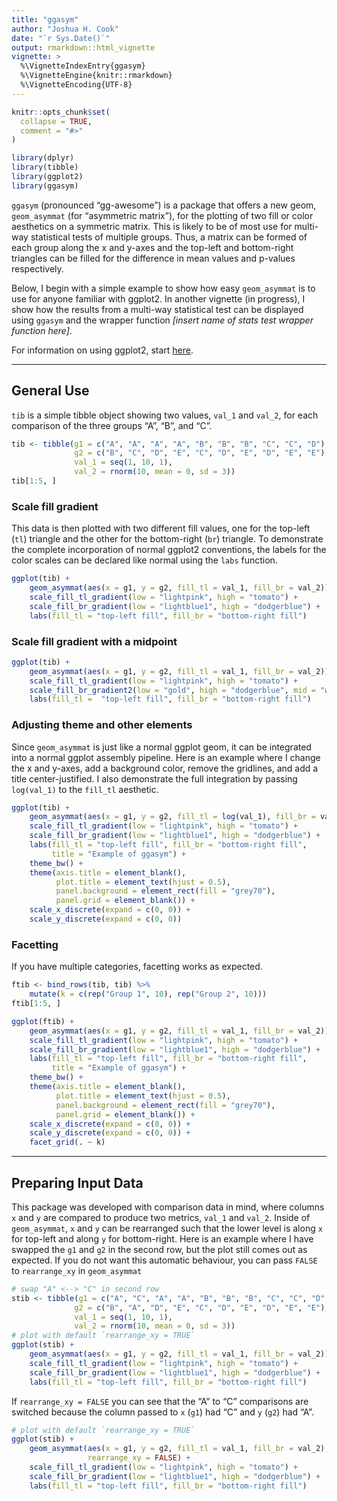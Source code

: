 ```yaml
---
title: "ggasym"
author: "Joshua H. Cook"
date: "`r Sys.Date()`"
output: rmarkdown::html_vignette
vignette: >
  %\VignetteIndexEntry{ggasym}
  %\VignetteEngine{knitr::rmarkdown}
  %\VignetteEncoding{UTF-8}
---
```


```r
knitr::opts_chunk$set(
  collapse = TRUE,
  comment = "#>"
)
```

```r
library(dplyr)
library(tibble)
library(ggplot2)
library(ggasym)
```

`ggasym` (pronounced "gg-awesome") is a package that offers a new geom, `geom_asymmat` (for "asymmetric matrix"), for the plotting of two fill or color aesthetics on a symmetric matrix. This is likely to be of most use for multi-way statistical tests of multiple groups. Thus, a matrix can be formed of each group along the x and y-axes and the top-left and bottom-right triangles can be filled for the difference in mean values and p-values respectively.

Below, I begin with a simple example to show how easy `geom_asymmat` is to use for anyone familiar with ggplot2. In another vignette (in progress), I show how the results from a multi-way statistical test can be displayed using `ggasym` and the wrapper function *[insert name of stats test wrapper function here]*.

For information on using ggplot2, start [here](https://ggplot2.tidyverse.org/index.html).

---

## General Use

`tib` is a simple tibble object showing two values, `val_1` and `val_2`, for each comparison of the three groups "A", "B", and "C".

```r
tib <- tibble(g1 = c("A", "A", "A", "A", "B", "B", "B", "C", "C", "D"),
              g2 = c("B", "C", "D", "E", "C", "D", "E", "D", "E", "E"),
              val_1 = seq(1, 10, 1),
              val_2 = rnorm(10, mean = 0, sd = 3))
tib[1:5, ]
```

### Scale fill gradient

This data is then plotted with two different fill values, one for the top-left (`tl`) triangle and the other for the bottom-right (`br`) triangle. To demonstrate the complete incorporation of normal ggplot2 conventions, the labels for the color scales can be declared like normal using the `labs` function.

```r
ggplot(tib) +
    geom_asymmat(aes(x = g1, y = g2, fill_tl = val_1, fill_br = val_2)) +
    scale_fill_tl_gradient(low = "lightpink", high = "tomato") +
    scale_fill_br_gradient(low = "lightblue1", high = "dodgerblue") +
    labs(fill_tl = "top-left fill", fill_br = "bottom-right fill")
```

### Scale fill gradient with a midpoint

```r
ggplot(tib) +
    geom_asymmat(aes(x = g1, y = g2, fill_tl = val_1, fill_br = val_2)) +
    scale_fill_tl_gradient(low = "lightpink", high = "tomato") +
    scale_fill_br_gradient2(low = "gold", high = "dodgerblue", mid = "white") +
    labs(fill_tl =  "top-left fill", fill_br = "bottom-right fill")
```

### Adjusting theme and other elements

Since `geom_asymmat` is just like a normal ggplot geom, it can be integrated into a normal ggplot assembly pipeline. Here is an example where I change the x and y-axes, add a background color, remove the gridlines, and add a title center-justified. I also demonstrate the full integration by passing `log(val_1)` to the  `fill_tl` aesthetic.

```r
ggplot(tib) +
    geom_asymmat(aes(x = g1, y = g2, fill_tl = log(val_1), fill_br = val_2)) +
    scale_fill_tl_gradient(low = "lightpink", high = "tomato") +
    scale_fill_br_gradient(low = "lightblue1", high = "dodgerblue") +
    labs(fill_tl = "top-left fill", fill_br = "bottom-right fill",
         title = "Example of ggasym") +
    theme_bw() +
    theme(axis.title = element_blank(),
          plot.title = element_text(hjust = 0.5),
          panel.background = element_rect(fill = "grey70"),
          panel.grid = element_blank()) +
    scale_x_discrete(expand = c(0, 0)) +
    scale_y_discrete(expand = c(0, 0))
```

### Facetting

If you have multiple categories, facetting works as expected.

```r
ftib <- bind_rows(tib, tib) %>%
    mutate(k = c(rep("Group 1", 10), rep("Group 2", 10)))
ftib[1:5, ]
```

```r
ggplot(ftib) +
    geom_asymmat(aes(x = g1, y = g2, fill_tl = val_1, fill_br = val_2)) +
    scale_fill_tl_gradient(low = "lightpink", high = "tomato") +
    scale_fill_br_gradient(low = "lightblue1", high = "dodgerblue") +
    labs(fill_tl = "top-left fill", fill_br = "bottom-right fill",
         title = "Example of ggasym") +
    theme_bw() +
    theme(axis.title = element_blank(),
          plot.title = element_text(hjust = 0.5),
          panel.background = element_rect(fill = "grey70"),
          panel.grid = element_blank()) +
    scale_x_discrete(expand = c(0, 0)) +
    scale_y_discrete(expand = c(0, 0)) +
    facet_grid(. ~ k)
```

---

## Preparing Input Data

This package was developed with comparison data in mind, where columns `x` and `y` are compared to produce two metrics, `val_1` and `val_2`. Inside of `geom_asymmat`, `x` and `y` can be rearranged such that the lower level is along `x` for top-left and along `y` for bottom-right. Here is an example where I have swapped the `g1` and `g2` in the second row, but the plot still comes out as expected. If you do not want this automatic behaviour, you can pass `FALSE` to `rearrange_xy` in `geom_asymmat`

```r
# swap "A" <--> "C" in second row
stib <- tibble(g1 = c("A", "C", "A", "A", "B", "B", "B", "C", "C", "D"),
              g2 = c("B", "A", "D", "E", "C", "D", "E", "D", "E", "E"),
              val_1 = seq(1, 10, 1),
              val_2 = rnorm(10, mean = 0, sd = 3))
# plot with default `rearrange_xy = TRUE`
ggplot(stib) +
    geom_asymmat(aes(x = g1, y = g2, fill_tl = val_1, fill_br = val_2)) +
    scale_fill_tl_gradient(low = "lightpink", high = "tomato") +
    scale_fill_br_gradient(low = "lightblue1", high = "dodgerblue") +
    labs(fill_tl = "top-left fill", fill_br = "bottom-right fill")
```

If `rearrange_xy = FALSE` you can see that the "A" to "C" comparisons are switched because the column passed to `x` (`g1`) had "C" and `y` (`g2`) had "A".

```r
# plot with default `rearrange_xy = TRUE`
ggplot(stib) +
    geom_asymmat(aes(x = g1, y = g2, fill_tl = val_1, fill_br = val_2),
                 rearrange_xy = FALSE) +
    scale_fill_tl_gradient(low = "lightpink", high = "tomato") +
    scale_fill_br_gradient(low = "lightblue1", high = "dodgerblue") +
    labs(fill_tl = "top-left fill", fill_br = "bottom-right fill")
```

